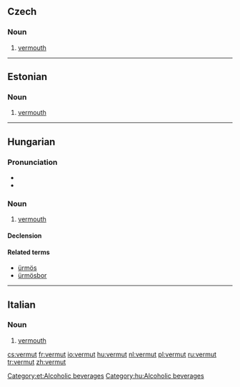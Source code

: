 ==Czech==

===Noun===
{{cs-noun|g=m}}

# [[vermouth]]

----

==Estonian==
{{wikipedia|lang=et}}

===Noun===
{{et-noun}}

# [[vermouth]]

[[Category:et:Alcoholic beverages]]

----

==Hungarian==

===Pronunciation===
* {{IPA|/ˈvɛrmut/|lang=hu}}
* {{hyphenation|ver|mut}}

===Noun===
{{hu-noun|ok}}

# [[vermouth]]

====Declension====
{{hu-decl-ok|vermu|t|ot}}{{hu-pos-otok|vermut|j|jai}}

====Related terms====
* [[ürmös]]
* [[ürmösbor]]

[[Category:hu:Alcoholic beverages]]

----
==Italian==

===Noun===
{{infl|it|noun|g=m|inv}}

# [[vermouth]]

[[cs:vermut]]
[[fr:vermut]]
[[io:vermut]]
[[hu:vermut]]
[[nl:vermut]]
[[pl:vermut]]
[[ru:vermut]]
[[tr:vermut]]
[[zh:vermut]]